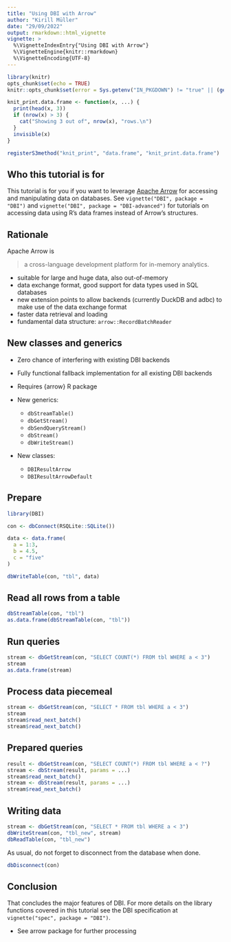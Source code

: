 ```yaml
---
title: "Using DBI with Arrow"
author: "Kirill Müller"
date: "29/09/2022"
output: rmarkdown::html_vignette
vignette: >
  %\VignetteIndexEntry{"Using DBI with Arrow"}
  %\VignetteEngine{knitr::rmarkdown}
  %\VignetteEncoding{UTF-8}
---
```


```r
library(knitr)
opts_chunk$set(echo = TRUE)
knitr::opts_chunk$set(error = Sys.getenv("IN_PKGDOWN") != "true" || (getRversion() < "3.5"))

knit_print.data.frame <- function(x, ...) {
  print(head(x, 3))
  if (nrow(x) > 3) {
    cat("Showing 3 out of", nrow(x), "rows.\n")
  }
  invisible(x)
}

registerS3method("knit_print", "data.frame", "knit_print.data.frame")
```

## Who this tutorial is for

This tutorial is for you if you want to leverage [Apache Arrow](https://arrow.apache.org/) for accessing and manipulating data on databases.
See `vignette("DBI", package = "DBI")` and `vignette("DBI", package = "DBI-advanced")` for tutorials on accessing data using R's data frames instead of Arrow's structures.

## Rationale

Apache Arrow is

> a cross-language development platform for in-memory analytics.

- suitable for large and huge data, also out-of-memory
- data exchange format, good support for data types used in SQL databases
- new extension points to allow backends (currently DuckDB and adbc) to make use of the data exchange format
- faster data retrieval and loading
- fundamental data structure: `arrow::RecordBatchReader`

## New classes and generics

- Zero chance of interfering with existing DBI backends
- Fully functional fallback implementation for all existing DBI backends
- Requires {arrow} R package

- New generics:
    - `dbStreamTable()`
    - `dbGetStream()`
    - `dbSendQueryStream()`
    - `dbStream()`
    - `dbWriteStream()`

- New classes:
    - `DBIResultArrow`
    - `DBIResultArrowDefault`

## Prepare

```r
library(DBI)

con <- dbConnect(RSQLite::SQLite())

data <- data.frame(
  a = 1:3,
  b = 4.5,
  c = "five"
)

dbWriteTable(con, "tbl", data)
```

## Read all rows from a table

```r
dbStreamTable(con, "tbl")
as.data.frame(dbStreamTable(con, "tbl"))
```

## Run queries

```r
stream <- dbGetStream(con, "SELECT COUNT(*) FROM tbl WHERE a < 3")
stream
as.data.frame(stream)
```

## Process data piecemeal

```r
stream <- dbGetStream(con, "SELECT * FROM tbl WHERE a < 3")
stream
stream$read_next_batch()
stream$read_next_batch()
```

## Prepared queries

```r
result <- dbGetStream(con, "SELECT COUNT(*) FROM tbl WHERE a < ?")
stream <- dbStream(result, params = ...)
stream$read_next_batch()
stream <- dbStream(result, params = ...)
stream$read_next_batch()
```

## Writing data

```r
stream <- dbGetStream(con, "SELECT * FROM tbl WHERE a < 3")
dbWriteStream(con, "tbl_new", stream)
dbReadTable(con, "tbl_new")
```

As usual, do not forget to disconnect from the database when done.

```r
dbDisconnect(con)
```

## Conclusion

That concludes the major features of DBI.
For more details on the library functions covered in this tutorial see the DBI specification at `vignette("spec", package = "DBI")`.

- See arrow package for further processing
